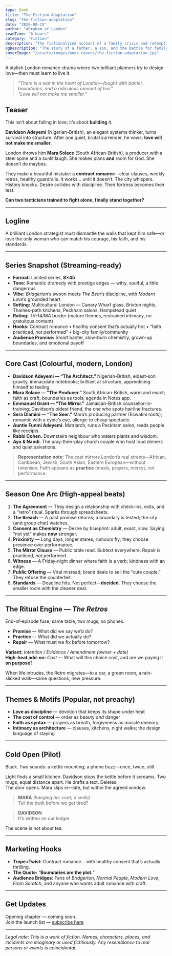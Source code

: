 ```yaml
---
type: Book
title: "The Fiction Adaptation"
slug: "the-fiction-adaptation"
date: "2026-08-15"
author: "Abraham of London"
readTime: "6 hours"
category: "Fiction"
description: "The fictionalized account of a family crisis and redemption."
ogDescription: "The story of a father, a son, and the battle for family legacy."
coverImage: "/assets/images/book-covers/the-fiction-adaptation.jpg"
---
```

A stylish London romance-drama where two brilliant planners try to design
love—then must learn to live it.

> *“There is a war in the heart of London—fought with banter, boundaries, and a ridiculous amount of tea.”*  
> *“Love will not make me smaller.”*

## Teaser

This isn’t about falling in love; it’s about **building** it.

**Davidson Adeyemi** (Nigerian-British), an elegant systems thinker, turns survival into structure. After one quiet, brutal surrender, he vows: **love will not make me smaller**.

London throws him **Mara Solace** (South African-British), a producer with a steel spine and a sunlit laugh. She makes plans **and** room for God. She doesn’t do maybes.

They make a beautiful mistake: a **contract romance**—clear clauses, weekly retros, healthy guardrails. It works… until it doesn’t. The city whispers. History knocks. Desire collides with discipline. Their fortress becomes their test.

**Can two tacticians trained to fight alone, finally stand together?**

---

## Logline

A brilliant London strategist must dismantle the walls that kept him safe—or lose the only woman who can match his courage, his faith, and his standards.

---

## Series Snapshot (Streaming-ready)

- **Format:** Limited series, **8×45**  
- **Tone:** Romantic dramedy with prestige edges — witty, soulful, a little dangerous  
- **Vibe:** *Bridgerton*’s swoon meets *The Bear*’s discipline, with *Modern Love*’s grounded heart  
- **Setting:** Multicultural London — Canary Wharf glass, Brixton nights, Thames-path kitchens, Peckham salons, Hampstead quiet  
- **Rating:** TV-14/MA border (mature themes, restrained intimacy, no gratuitous content)  
- **Hooks:** Contract romance • healthy consent that’s actually hot • “faith practiced, not performed” • big-city family/community  
- **Audience Promise:** Smart banter, slow-burn chemistry, grown-up boundaries, and emotional payoff

---

## Core Cast (Colourful, modern, London)

- **Davidson Adeyemi — “The Architect.”** Nigerian-British, eldest-son gravity, immaculate notebooks; brilliant at structure, apprenticing himself to feeling.  
- **Mara Solace — “The Producer.”** South African-British, warm and exact; faith as craft, boundaries as tools, agenda in Notes app.  
- **Emmanuel Grant — “The Mirror.”** Jamaican-British counsellor-in-training; Davidson’s oldest friend, the one who spots hairline fractures.  
- **Sera Dlamini — “The Seer.”** Mara’s producing partner (Eswatini roots); romantic with a cynic’s eye, allergic to cheap spectacle.  
- **Auntie Funmi Adeyemi.** Matriarch, runs a Peckham salon, reads people like receipts.  
- **Rabbi Cohen.** Downstairs neighbour who waters plants and wisdom.  
- **Ayo & Nandi.** The pray-then-play church couple who host loud dinners and quiet salvations.

> **Representation note:** The cast mirrors London’s real streets—African, Caribbean, Jewish, South Asian, Eastern European—without tokenism. Faith appears as **practice** (meals, prayers, mercy), not performance.

---

## Season One Arc (High-appeal beats)

1) **The Agreement** — They design a relationship with check-ins, exits, and a “retro” ritual. Sparks through spreadsheets.  
2) **The Breach** — A past promise returns; a boundary is tested; the city (and group chat) watches.  
3) **Consent as Chemistry** — Desire by blueprint: adult, exact, slow. Saying “not yet” makes **now** stronger.  
4) **Proximity** — Long days, longer stares; rumours fly; they choose presence over performance.  
5) **The Mirror Clause** — Public table read. Subtext everywhere. Repair is practiced, not performed.  
6) **Witness** — A Friday-night dinner where faith is a verb; kindness with an edge.  
7) **Public Offering** — Viral misread; brand deals to sell the “cute couple.” They refuse the counterfeit.  
8) **Standards** — Deadline hits. Not perfect—**decided**. They choose the smaller room with the cleaner deal.

---

## The Ritual Engine — *The Retros*

End-of-episode fuse; same table, two mugs, no phones.

- **Promise** — What did we say we’d do?  
- **Practice** — What did we actually do?  
- **Repair** — What must we fix before tomorrow?

**Variant:** *Intention / Evidence / Amendment (owner + date)*  
**High-heat add-on:** *Cost* — What will this choice cost, and are we paying it **on purpose**?

When life intrudes, the Retro migrates—to a car, a green room, a rain-slicked walk—same questions, new pressure.

---

## Themes & Motifs (Popular, not preachy)

- **Love as discipline** — devotion that keeps its shape under heat  
- **The cost of control** — order as beauty *and* danger  
- **Faith as syntax** — prayers as breath, forgiveness as muscle memory  
- **Intimacy as architecture** — clauses, kitchens, night walks; the design language of staying

---

## Cold Open (Pilot)

Black. Two sounds: a kettle mounting; a phone buzz—once, twice, still.

Light finds a small kitchen. Davidson stops the kettle before it screams. Two mugs, equal distance apart. He drafts a text. Deletes.  
The door opens. Mara slips in—late, but within the agreed window.

> **MARA** *(hanging her coat; a smile)*  
> Tell the truth before we get tired?

> **DAVIDSON**  
> It’s written on our ledger.

The scene is not about tea.

---

## Marketing Hooks

- **Trope+Twist:** Contract romance… with healthy consent that’s actually thrilling.  
- **The Quote:** “**Boundaries are the plot.**”  
- **Audience Bridges:** Fans of *Bridgerton*, *Normal People*, *Modern Love*, *From Scratch*, and anyone who wants adult romance with craft.

---

## Get Updates

Opening chapter — coming soon.  
Join the launch list — [subscribe here](/newsletter)

---

*Legal note: This is a work of fiction. Names, characters, places, and incidents are imaginary or used fictitiously. Any resemblance to real persons or events is coincidental.*
